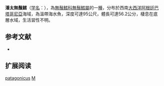 {{Speciesbox
| name = 潘太無鬚鱈
| status = NE
| status_system = IUCN3.1
| image = 
| genus = Merluccius
| species = patagonicus
| authority = Lloris & Matallanas, 2003
| synonyms = 
}}
'''潘太無鬚鱈'''（[[学名|学名]]：{{lang|la|''Merluccius patagonicus''}}），為[[無鬚鱈科|無鬚鱈科]][[無鬚鱈屬|無鬚鱈屬]]的一[[種|種]]，分布於西南[[大西洋|大西洋]][[阿根廷|阿根廷]][[巴塔哥尼亞|巴塔哥尼亞]]海域，為溫帶海水魚，深度可達95公尺，體長可達56.2公分，棲息在底層水域，生活習性不明。

==参考文献==
*{{FishBase_species|genus=Merluccius|species=patagonicus|year=2016|month=2}}

== 扩展阅读 ==
{{refbegin}}
{{wikispecies-inline|Merluccius patagonicus|潘太無鬚鱈}}
{{refend}}
{{Taxonbar|from=Q5302251}}

[[Category:無鬚鱈屬|patagonicus]]
[[Category:2003年描述的鱼类|M]]


{{鱈形目小作品}}
